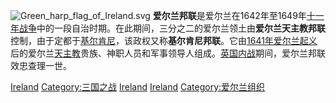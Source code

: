 {{Unreferenced|time=2020-10-28T09:23:10+00:00}}
[[File:Green_harp_flag_of_Ireland.svg|thumb]]
'''爱尔兰邦联'''是爱尔兰在1642年至1649年[[爱尔兰邦联战争|十一年战争]]中的一段自治时期。在此期间，三分之二的爱尔兰领土由'''爱尔兰天主教邦联'''控制，由于定都于[[基尔肯尼|基尔肯尼]]，该政权又称'''基尔肯尼邦联'''。它由[[1641年爱尔兰起义|1641年爱尔兰起义]]后的爱尔兰[[天主教|天主教]]贵族、神职人员和军事领导人组成。[[英国内战|英国内战]]期间，爱尔兰邦联效忠查理一世。

[[Category:1642年建立的國家或政權|Ireland]]
[[Category:三国之战|Category:三国之战]]
[[Category:邦联制国家|Ireland]]
[[Category:臨時政府|Ireland]]
[[Category:爱尔兰组织|Category:爱尔兰组织]]